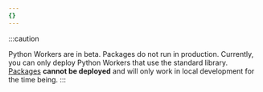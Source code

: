 ```yaml
---
{}
---
```


:::caution

Python Workers are in beta. Packages do not run in production. Currently, you can only deploy Python Workers that use the standard library. [Packages](/workers/languages/python/packages/#supported-packages) **cannot be deployed** and will only work in local development for the time being.
:::
